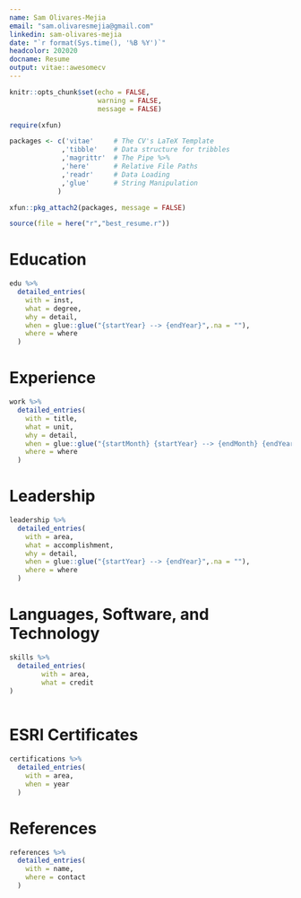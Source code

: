 ```yaml
---
name: Sam Olivares-Mejia
email: "sam.olivaresmejia@gmail.com"
linkedin: sam-olivares-mejia
date: "`r format(Sys.time(), '%B %Y')`"
headcolor: 202020
docname: Resume 
output: vitae::awesomecv
---
```


```r
knitr::opts_chunk$set(echo = FALSE,
                      warning = FALSE,
                      message = FALSE)

require(xfun)

packages <- c('vitae'     # The CV's LaTeX Template
             ,'tibble'    # Data structure for tribbles
             ,'magrittr'  # The Pipe %>%
             ,'here'      # Relative File Paths
             ,'readr'     # Data Loading
             ,'glue'      # String Manipulation
            )

xfun::pkg_attach2(packages, message = FALSE)

source(file = here("r","best_resume.r"))

```

# Education

```r

edu %>%
  detailed_entries(
    with = inst,
    what = degree,
    why = detail,
    when = glue::glue("{startYear} --> {endYear}",.na = ""),
    where = where
  )

```

# Experience

```r

work %>%
  detailed_entries(
    with = title,
    what = unit,
    why = detail,
    when = glue::glue("{startMonth} {startYear} --> {endMonth} {endYear}",.na = ""),
    where = where
  )

```



# Leadership

```r

leadership %>%
  detailed_entries(
    with = area,
    what = accomplishment,
    why = detail,
    when = glue::glue("{startYear} --> {endYear}",.na = ""),
    where = where
  )

```

# Languages, Software, and Technology

```r

skills %>%
  detailed_entries(
        with = area,
        what = credit
)
    
```
# ESRI Certificates
```r
certifications %>%
  detailed_entries(
    with = area,
    when = year
  )
```

# References

```r

references %>%
  detailed_entries(
    with = name,
    where = contact
  )

```





